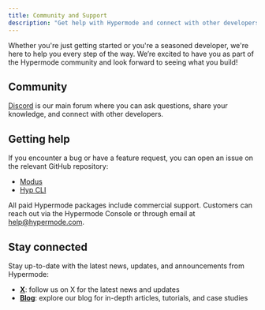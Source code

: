 ```yaml
---
title: Community and Support
description: "Get help with Hypermode and connect with other developers"
---
```


Whether you're just getting started or you're a seasoned developer, we're here to help you every step of the way. We’re
excited to have you as part of the Hypermode community and look forward to seeing what you build!

## Community

[Discord](https://discord.hypermode.com) is our main forum where you can ask questions, share your knowledge, and
connect with other developers.

## Getting help

If you encounter a bug or have a feature request, you can open an issue on the relevant GitHub repository:

- [Modus](https://github.com/hypermodeinc/modus/issues)
- [Hyp CLI](https://github.com/hypermodeinc/hyp-cli/issues)

All paid Hypermode packages include commercial support. Customers can reach out via the Hypermode Console or through
email at [help@hypermode.com](mailto:help@hypermode.com).

## Stay connected

Stay up-to-date with the latest news, updates, and announcements from Hypermode:

- **[X](https://x.com/hypermodeinc)**: follow us on X for the latest news and updates
- **[Blog](https://hypermode.com/blog)**: explore our blog for in-depth articles, tutorials, and case studies
